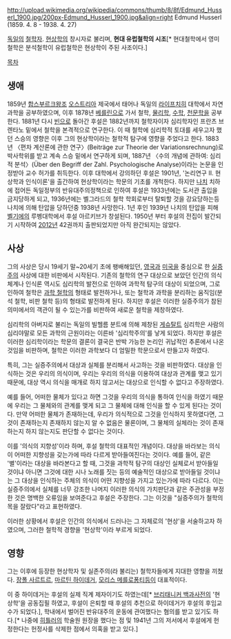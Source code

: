http://upload.wikimedia.org/wikipedia/commons/thumb/8/8f/Edmund_Husserl_1900.jpg/200px-Edmund_Husserl_1900.jpg&align=right
Edmund Husserl (1859. 4. 8 - 1938. 4. 27)

[[독일]]의 [[철학자]]. [[현상학]]의 창시자로 불리며, '''현대 유럽철학의 시조'''[* 현대철학에서 영미철학은 분석철학이 유럽철학은 현상학이 주된 사조이다.]

[[목차]]

== 생애 ==
1859년 [[합스부르크]]왕조 [[오스트리아]] 제국에서 태어나 독일의 [[라이프치히]] 대학에서 자연과학을 공부하였으며, 이후 1878년 [[베를린]]으로 가서 철학, [[물리학]], [[수학]], [[천문학]]을 공부한다. 1881년 다시 [[빈]]으로 돌아간 후설은 1882년까지 철학자이자 심리학자인 프란츠 브렌타노 밑에서 철학을 본격적으로 연구한다. 이 때 철학에 심리학적 토대를 세우고자 했던 스승의 영향은 이후 그의 현상학이라는 철학적 탐구에 영향을 주었다고 한다. 1883년 〈편차 계산론에 관한 연구〉(Beiträge zur Theorie der Variationsrechnung)로 박사학위를 받고 계속 스승 밑에서 연구하게 되며, 1887년 〈수의 개념에 관하여: 심리적 분석〉(Über den Begriff der Zahl. Psychologische Analyse)이라는 논문을 인정받아 교수 허가를 취득한다. 이후 대학에서 강의하던 후설은 1901년, '논리연구 II. 현상학과 인식이론'을 출간하여 현상학이라는 학문의 기초를 개척한다. 하지만 [[나치]] 치하에 접어든 독일정부의 반유대주의정책으로 인하여 후설은 1933년에는 도서관 출입을 금지당하게 되고, 1936년에는 벨그라드의 철학 학회로부터 탈퇴할 것을 강요당하는등 나치에 의해 탄압을 당하던중 1938년 사망한다. 1년 후인 1939년 나치의 탄압을 피해 [[벨기에]]의 루벵대학에서 후설 아르키브가 창설된다. 1950년 부터 후설의 전집이 발간되기 시작하여 [[2012년]] 42권까지 출판되었지만 아직 완간되지는 않았다.
== 사상 ==
그의 사상은 당시 19세기 말~20세기 초에 팽배해있던, [[영국]]과 [[미국]]을 중심으로 한 [[실증주의]] 사상에 대한 비판에서 시작된다. 기존의 철학의 연구 대상으로 보았던 인간의 의식체계나 인식론 역시도 심리학의 발전으로 인하여 과학적 탐구의 대상이 되었으며, 그로 인하여 철학은 [[과학 철학]]의 형태로 발전하거나, 또는 철학과 과학을 분리하는 움직임(분석 철학, 비판 철학 등)의 형태로 발전하게 된다. 하지만 후설은 이러한 실증주의가 참된 의미에서의 객관이 될 수 있는가를 비판하여 새로운 철학을 제창하였다.

심리학의 아버지로 불리는 독일의 빌헬름 분트에 의해 제창된 [[게슈탈트]] 심리학은 사람의 심리야말로 모든 과학의 근원이라는 이른바 '심리학주의'를 낳게 되었다. 하지만 후설은 이러한 심리학이라는 학문의 결론이 결국은 반박 가능한 논리인 귀납적인 추론에서 나온 것임을 비판하며, 철학은 이러한 과학보다 더 엄밀한 학문으로서 만들고자 하였다. 

특히, 그는 실증주의에서 대상과 실체를 분리해서 사고하는 것을 비판하였다. 대상을 인식하는 것은 우리의 의식이며, 우리는 우리의 의식을 이용하여 대상과 관계를 맺고 있기 때문에, 대상 역시 의식을 매개로 하지 않고서는 대상으로 인식할 수 없다고 주장하였다.

예를 들어, 어떠한 물체가 있다고 하면 그것을 우리의 의식을 통하여 인식을 하였기 때문에 우리는 그 물체와의 관계를 맺게 되고 그 물체에 대해 인식을 할 수 있게 된다는 것이다. 만약 어떠한 물체가 존재하는데, 우리가 의식적으로 그것을 인식하지 못하였다면, 그것이 존재하는지 존재하지 않는지 알 수 없음은 물론이며, 그 물체의 실체라는 것이 존재하는지 하지 않는지도 판단할 수 없다는 것이다.

이를 '의식의 지향성'이라 하며, 후설 철학의 대표적인 개념이다. 대상을 바라보는 의식이 어떠한 지향성을 갖는가에 따라 다르게 받아들여진다는 것이다. 예를 들어, 같은 '별'이라는 대상을 바라본다고 할 때, 그것을 과학적 탐구의 대상인 실체로서 받아들일 것이냐 아니면 그것에 대한 시나 노래를 짓는 등의 예술적인 대상으로 받아들일 것이냐는 그 대상을 인식하는 주체의 의식이 어떤 지향성을 가지고 있는가에 따라 다르다. 이는 실증주의에서 실체를 너무 강조한 나머지 이러한 의식의 가치판단과 같은 주관성을 부정한 것은 명백한 오류임을 보여준다고 후설은 주장한다. 그는 이것을 "실증주의가 철학의 목을 잘랐다"라고 표현하였다.

이러한 상황에서 후설은 인간의 의식에서 드러나는 그 자체로의 '현상'을 서술하고자 하였으며, 그러한 철학적 경향을 '현상학'이라 부르게 되었다.

== 영향 ==
그는 이후에 등장한 현상학자 및 실존주의(라 불리는) 철학자들에게 지대한 영향을 끼쳤다. [[장폴 사르트르]], [[마르틴 하이데거]], [[모리스 메를로퐁티]]등이 대표적이다.

이 중 하이데거는 후설의 실제 직계 제자이기도 하였는데[* [[브리태니커 백과사전]]의 '현상학'을 공동집필 하였고, 후설이 은퇴할 때 후설의 추천으로 하이데거가 후설의 후임교수가 되었다.], 학내에서 벌어진 반유대주의 운동에 관여했다는 혐의를 받고 있기도 하다.[* 나중에 [[히틀러]]의 학술원 원장을 했다는 점 및 1941년 그의 저서에서 후설에게 헌정한다는 헌정사를 삭제한 점에서 의혹을 받고 있다.]
